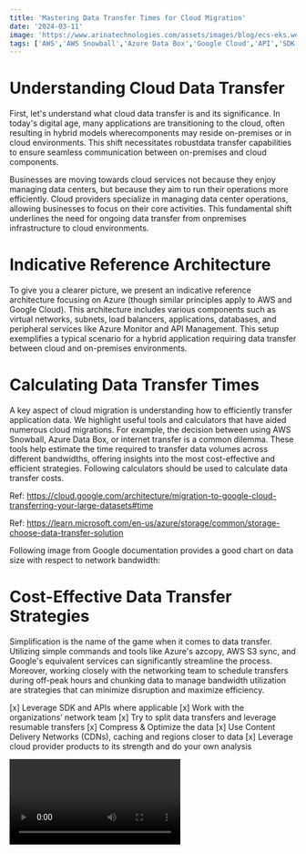 ```yaml
---
title: 'Mastering Data Transfer Times for Cloud Migration'
date: '2024-03-11'
image: 'https://www.arinatechnologies.com/assets/images/blog/ecs-eks.webp'
tags: ['AWS','AWS Snowball','Azure Data Box','Google Cloud','API','SDK','CDN','S3','Cloud Interconnect']
---
```


# Understanding Cloud Data Transfer
First, let's understand what cloud data transfer is and its significance. In today's digital age, many applications are transitioning to the cloud, often resulting in hybrid models wherecomponents may reside on-premises or in cloud environments. This shift necessitates robustdata transfer capabilities to ensure seamless communication between on-premises and cloud components.

Businesses are moving towards cloud services not because they enjoy managing data centers, but because they aim to run their operations more efficiently. Cloud providers specialize in managing data center operations, allowing businesses to focus on their core activities. This fundamental shift underlines the need for ongoing data transfer from onpremises infrastructure to cloud environments.

# Indicative Reference Architecture
To give you a clearer picture, we present an indicative reference architecture focusing on Azure (though similar principles apply to AWS and Google Cloud). This architecture includes various components such as virtual networks, subnets, load balancers, applications, databases, and peripheral services like Azure Monitor and API Management. This setup exemplifies a typical scenario for a hybrid application requiring data transfer between cloud and on-premises environments.

<CustomImage src="https://www.arinatechnologies.com/assets/images/blog/reference-arch.png" alt="Indicative Reference Architecture" />

# Calculating Data Transfer Times
A key aspect of cloud migration is understanding how to efficiently transfer application data.
We highlight useful tools and calculators that have aided numerous cloud migrations. For example, the decision between using AWS Snowball, Azure Data Box, or internet transfer is a common dilemma. These tools help estimate the time required to transfer data volumes across different bandwidths, offering insights into the most cost-effective and efficient strategies.
Following calculators should be used to calculate data transfer costs.

Ref: https://cloud.google.com/architecture/migration-to-google-cloud-transferring-your-large-datasets#time

Ref: https://learn.microsoft.com/en-us/azure/storage/common/storage-choose-data-transfer-solution

Following image from Google documentation provides a good chart on data size with respect to network bandwidth:

<CustomImage src="https://cloud.google.com/static/architecture/images/big-data-transfer-how-to-get-started-transfer-size-and-speed.png" alt="Calculating Data Transfer Times" />

# Cost-Effective Data Transfer Strategies
Simplification is the name of the game when it comes to data transfer. Utilizing simple commands and tools like Azure's azcopy, AWS S3 sync, and Google's equivalent services can significantly streamline the process. Moreover, working closely with the networking team to schedule transfers during off-peak hours and chunking data to manage bandwidth utilization are strategies that can minimize disruption and maximize efficiency.

[x] Leverage SDK and APIs where applicable 
[x] Work with the organizations’ network team
[x] Try to split data transfers and leverage resumable transfers
[x] Compress & Optimize the data
[x] Use Content Delivery Networks (CDNs), caching and regions closer to data
[x] Leverage cloud provider products to its strength and do your own analysis

<Video id="rRNzkuR6T5g&t=1s" title="Mastering Data Transfer Times for Cloud Migration"/>

# Deep Dive Comparison
We compare data transfer services across AWS, Azure, and Google Cloud, covering direct connectivity options, transfer acceleration mechanisms, physical data transfer appliances, and services tailored for large data movements. Each cloud provider offers unique solutions, from AWS's Direct Connect and Snowball to Azure's ExpressRoute and Data Box, and Google Cloud's Interconnect and Transfer Appliance.

  
                                                <table className="Mastering Data Transfer Times for Cloud Migration">
                                                <tbody>
                                                <tr>
                                                        <th>AWS Direct Connect, Azure ExpressRoute, Cloud Interconnect</th>
                                                    </tr>
                                                    <tr>
                                                        <td>A Provides a dedicated network connection from on-premises to AWS., Offers private connections between Azure data centers and infrastructure., Provides direct physical connections to Google Cloud.</td>
                                                    </tr>
                                                     <tr>
                                                        <th>Amazon S3 Transfer Acceleration, Azure Blob Storage Transfer, Google Transfer Appliance
</th>
                                                        <td>Speeds up the transfer of files to S3 using optimized network protocols., Accelerates data transfer to Blob storage using Azure's global network., A rackable high-capacity storage server for large data transfers.</td>
                                                    </tr>
                                                    <tr>
                                                        <th>Physical devices for transporting large volumes of data into and out of AWS., Devices to transfer large amounts of data into Azure Storage., Is a high-capacity storage device that can transfer and securely ship data to a Google upload facility. The service is available in two configurations: 100TB or 480TB of raw storage capacity, or up to 200TB or 1PB compressed.</th>
                                                    </tr>
                                                    <tr>
                                                        <th>AWS Storage Gateway, Azure Import/Export, Google Cloud Storage Transfer Service</th>
                                                        <td>Connects on-premises software applications with cloud-based storage., Service for importing/exporting large amounts of data using hard drives and SSDs., Provides similar but not ditto same services such as DataPrep.</td>
                                                      </tr>
                                                    <tr>
                                                        <th>AWS DataSync, Azure File Sync, Google Cloud Storage Transfer Service</th>
                                                        <td>Automates data transfer between on-premises storage and AWS services., Synchronizes files across Azure File shares and on-premises servers., Automates data synchronization from and to GCP Storage from external sources.</td>
                                                    </tr>
                                                    <tr>
                                                        <th>CloudEndure, Azure Site Recovery, Migrate 4 Compute Engine</th>
                                                        <td>AWS CloudEndure works with both Linux and Windows VMs hosted on hypervisors, including VMware, Hyper-V and KVM. CloudEndure also supports workloads running on physical servers as well as cloud-based workloads running in AWS, Azure, Google Cloud Platform and other environments., Help your business to keep doing business—even during major IT outages. Azure Site Recovery offers ease of deployment, cost effectiveness, and dependability., To lift & shift on-prem apps to GCP.</td>
                                                    </tr>
                                                    </tbody>
                                                    
                                                </table> 

# Conclusion
As we wrap up our exploration of the data transfer speed and corresponding services provided by AWS, Azure, and GCP, it should be clear what options to consider for what data size and that each platform offers a wealth of options designed to meet the diverse needs of businesses moving and managing big data. Whether you require direct network connectivity, physical data transport devices, or services that synchronize your files across cloud environments, there is a solution tailored to your specific requirements.

Choosing the right service hinges on various factors such as data volume, transfer frequency, security needs, and the level of integration required with your existing infrastructure. AWS shines with its comprehensive services like Direct Connect and Snowball for massive data migration tasks. Azure's strength lies in its enterprise-focused offerings like ExpressRoute and Data Box, which ensure seamless integration with existing systems. Meanwhile, GCP stands out with its Interconnect and Transfer Appliance services, catering to those deeply invested in analytics and cloud-native applications.

Each cloud provider has clearly put significant thought into how to alleviate the complexities of big data transfers. By understanding the subtleties of each service, organizations can make informed decisions that align with their strategic goals, ensuring a smooth and efficient transition to the cloud.

As the cloud ecosystem continues to evolve, the tools and services for data transfer are bound to expand and innovate further. Businesses should stay informed of these developments to continue leveraging the best that cloud technology has to offer. In conclusion, the journey of selecting the right data transfer service is as critical as the data itself, paving the way for a future where cloud-driven solutions are the cornerstones of business operations.

